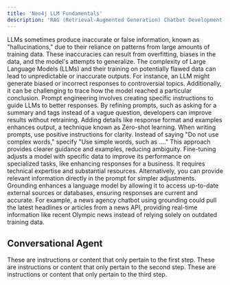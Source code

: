 ```yaml
---
title: 'Neo4j LLM Fundamentals'
description: 'RAG (Retrieval-Augmented Generation) Chatbot Development'
---
```


<AccordionGroup>
<Accordion title="Avoiding Hallucination" icon="alien-8bit">
<Warning>LLMs sometimes produce inaccurate or false information, known as "hallucinations," due to their reliance on patterns from large amounts of training data. These inaccuracies can result from overfitting, biases in the data, and the model's attempts to generalize.</Warning>
 <Warning>The complexity of Large Language Models (LLMs) and their training on potentially flawed data can lead to unpredictable or inaccurate outputs. For instance, an LLM might generate biased or incorrect responses to controversial topics. Additionally, it can be challenging to trace how the model reached a particular conclusion.</Warning>
 </Accordion>
 <Accordion title="Prompt Engineering" icon="alien-8bit">
 <Warning>Prompt engineering involves creating specific instructions to guide LLMs to better responses. By refining prompts, such as asking for a summary and tags instead of a vague question, developers can improve results without retraining. Adding details like response format and examples enhances output, a technique known as Zero-shot learning.</Warning>
 <Warning>When writing prompts, use positive instructions for clarity. Instead of saying "Do not use complex words," specify "Use simple words, such as …​." This approach provides clearer guidance and examples, reducing ambiguity.</Warning>
  </Accordion>
  <Accordion title="Fine-Tuning" icon="alien-8bit">
  <Warning>Fine-tuning adjusts a model with specific data to improve its performance on specialized tasks, like enhancing responses for a business. It requires technical expertise and substantial resources. Alternatively, you can provide relevant information directly in the prompt for simpler adjustments.</Warning>
  </Accordion>
  <Accordion title="Grounding" icon="alien-8bit">
  <Warning>Grounding enhances a language model by allowing it to access up-to-date external sources or databases, ensuring responses are current and accurate. For example, a news agency chatbot using grounding could pull the latest headlines or articles from a news API, providing real-time information like recent Olympic news instead of relying solely on outdated training data.</Warning>
    </Accordion>
</AccordionGroup>



## Conversational Agent
<Steps>
  <Step title="First Step">
    These are instructions or content that only pertain to the first step.
  </Step>
  <Step title="Second Step">
    These are instructions or content that only pertain to the second step.
  </Step>
  <Step title="Third Step">
    These are instructions or content that only pertain to the third step.
  </Step>
</Steps>